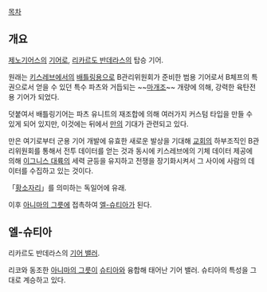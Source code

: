 [[목차]]
== 개요 ==
[[제노기어스]]의 [[기어]]로, [[리카르도 반데라스]]의 탑승 기어.
 
원래는 [[키스레브]]에서의 [[배틀링]]용으로 B관리위원회가 준비한 범용 기어로서 B체프의 특권으로서 얻을 수 있던 특수 파츠와 거듭되는 ~~[[마개조]]~~ 개량에 의해, 강력한 육탄전용 기어가 되었다.
 
덧붙여서 배틀링기어는 파츠 유니트의 재조합에 의해 여러가지 커스텀 타입을 만들 수 있게 되어 있지만, 이것에는 뒤에서 [[만]]의 기대가 관련되고 있다. 

만은 여기로부터 군용 기어 개발에 유효한 새로운 발상을 기대해 [[교회]]의 하부조직인 B관리위원회를 통해서 전투 데이터를 얻는 것과 동시에 키스레브에의 기체 데이터 제공에 의해 [[이그니스 대륙]]의 세력 균등을 유지하고 전쟁을 장기화시켜서 그 사이에 사람의 데이터를 수집하고 있는 것이다.
 
「[[황소자리]]」를 의미하는 독일어에 유래. 

이후 [[아니마의 그릇]]에 접촉하여 [[엘-슈티아]]가 된다.

== 엘-슈티아 ==
리카르도 반데라스의 [[기어 밸러]].

리코와 동조한 [[아니마의 그릇]]이 [[슈티아]]와 융합해 태어난 기어 밸러. 슈티아의 특성을 그대로 계승하고 있다. 
